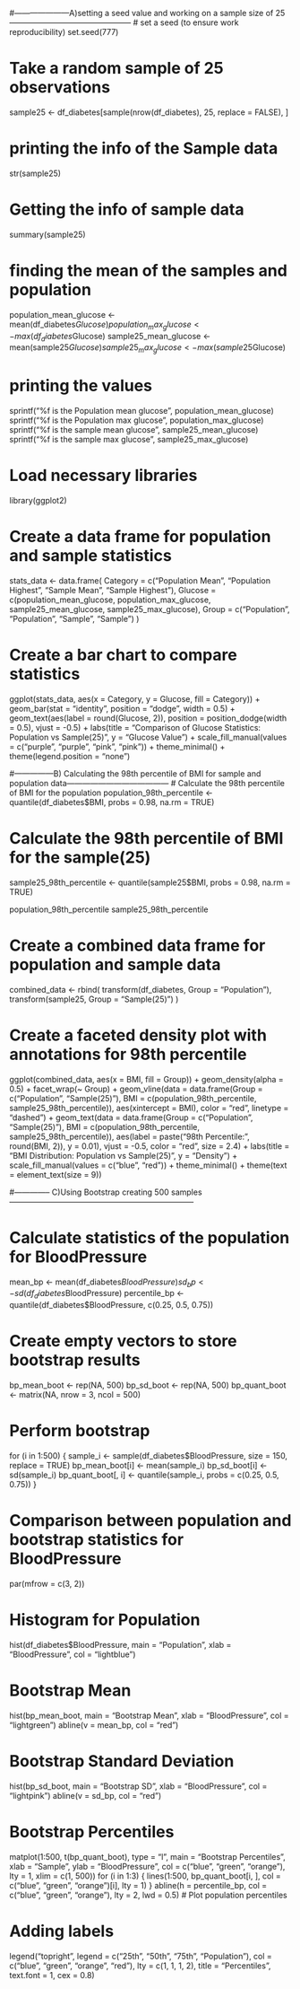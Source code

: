 #---------------------A)setting a seed value and working on a sample size of 25 -----------------------------------------------
# set a seed (to ensure work reproducibility) 
set.seed(777)

# Take a random sample of 25 observations
sample25 <- df_diabetes[sample(nrow(df_diabetes), 25, replace = FALSE), ]

# printing the info of the Sample data
str(sample25)

# Getting the info of sample data
summary(sample25)

# finding the mean of the samples and population
population_mean_glucose <- mean(df_diabetes$Glucose)
population_max_glucose <- max(df_diabetes$Glucose)
sample25_mean_glucose <- mean(sample25$Glucose)
sample25_max_glucose <- max(sample25$Glucose)

# printing the values
sprintf("%f is the Population mean glucose", population_mean_glucose)
sprintf("%f is the Population max glucose", population_max_glucose)
sprintf("%f is the sample mean glucose", sample25_mean_glucose)
sprintf("%f is the sample max glucose", sample25_max_glucose)

# Load necessary libraries
library(ggplot2)

# Create a data frame for population and sample statistics
stats_data <- data.frame(
  Category = c("Population Mean", "Population Highest", "Sample Mean", "Sample Highest"),
  Glucose = c(population_mean_glucose, population_max_glucose, sample25_mean_glucose, sample25_max_glucose),
  Group = c("Population", "Population", "Sample", "Sample")
)

# Create a bar chart to compare statistics
ggplot(stats_data, aes(x = Category, y = Glucose, fill = Category)) +
  geom_bar(stat = "identity", position = "dodge", width = 0.5) +
  geom_text(aes(label = round(Glucose, 2)), position = position_dodge(width = 0.5), vjust = -0.5) +
  labs(title = "Comparison of Glucose Statistics: Population vs Sample(25)", y = "Glucose Value") +
  scale_fill_manual(values = c("purple", "purple", "pink", "pink")) +
  theme_minimal() +
  theme(legend.position = "none")
  
  
#---------------B) Calculating the 98th percentile of BMI for sample and population data---------------------------------------
# Calculate the 98th percentile of BMI for the population
population_98th_percentile <- quantile(df_diabetes$BMI, probs = 0.98, na.rm = TRUE)

# Calculate the 98th percentile of BMI for the sample(25)
sample25_98th_percentile <- quantile(sample25$BMI, probs = 0.98, na.rm = TRUE)

population_98th_percentile
sample25_98th_percentile

# Create a combined data frame for population and sample data
combined_data <- rbind(
  transform(df_diabetes, Group = "Population"),
  transform(sample25, Group = "Sample(25)")
)

# Create a faceted density plot with annotations for 98th percentile
ggplot(combined_data, aes(x = BMI, fill = Group)) +
  geom_density(alpha = 0.5) +
  facet_wrap(~ Group) +
  geom_vline(data = data.frame(Group = c("Population", "Sample(25)"), BMI = c(population_98th_percentile, sample25_98th_percentile)),
            aes(xintercept = BMI), color = "red", linetype = "dashed") +
  geom_text(data = data.frame(Group = c("Population", "Sample(25)"), BMI = c(population_98th_percentile, sample25_98th_percentile)),
            aes(label = paste("98th Percentile:", round(BMI, 2)), y = 0.01), vjust = -0.5, color = "red", size = 2.4) +
  labs(title = "BMI Distribution: Population vs Sample(25)", y = "Density") +
  scale_fill_manual(values = c("blue", "red")) +
  theme_minimal() +
  theme(text = element_text(size = 9))
  
#-------------- C)Using Bootstrap creating 500 samples -----------------------------------------------------------------------

# Calculate statistics of the population for BloodPressure
mean_bp <- mean(df_diabetes$BloodPressure)
sd_bp <- sd(df_diabetes$BloodPressure)
percentile_bp <- quantile(df_diabetes$BloodPressure, c(0.25, 0.5, 0.75))

# Create empty vectors to store bootstrap results
bp_mean_boot <- rep(NA, 500)
bp_sd_boot <- rep(NA, 500)
bp_quant_boot <- matrix(NA, nrow = 3, ncol = 500)

# Perform bootstrap
for (i in 1:500) {
  sample_i <- sample(df_diabetes$BloodPressure, size = 150, replace = TRUE)
  bp_mean_boot[i] <- mean(sample_i)
  bp_sd_boot[i] <- sd(sample_i)
  bp_quant_boot[, i] <- quantile(sample_i, probs = c(0.25, 0.5, 0.75))
}

# Comparison between population and bootstrap statistics for BloodPressure
par(mfrow = c(3, 2))

# Histogram for Population
hist(df_diabetes$BloodPressure, main = "Population", xlab = "BloodPressure", col = "lightblue")

# Bootstrap Mean
hist(bp_mean_boot, main = "Bootstrap Mean", xlab = "BloodPressure", col = "lightgreen")
abline(v = mean_bp, col = "red")

# Bootstrap Standard Deviation
hist(bp_sd_boot, main = "Bootstrap SD", xlab = "BloodPressure", col = "lightpink")
abline(v = sd_bp, col = "red")

# Bootstrap Percentiles
matplot(1:500, t(bp_quant_boot), type = "l", main = "Bootstrap Percentiles", xlab = "Sample",
        ylab = "BloodPressure", col = c("blue", "green", "orange"), lty = 1, xlim = c(1, 500))
for (i in 1:3) {
  lines(1:500, bp_quant_boot[i, ], col = c("blue", "green", "orange")[i], lty = 1)
}
abline(h = percentile_bp, col = c("blue", "green", "orange"), lty = 2, lwd = 0.5)  # Plot population percentiles

# Adding labels
legend("topright", legend = c("25th", "50th", "75th", "Population"), col = c("blue", "green", "orange", "red"), lty = c(1, 1, 1, 2), title = "Percentiles", text.font = 1, cex = 0.8)
